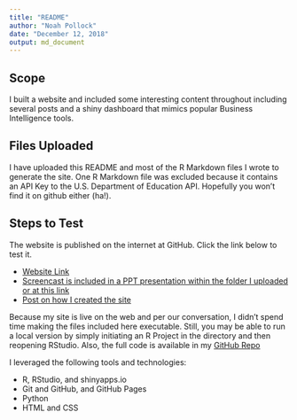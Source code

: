 ```yaml
---
title: "README"
author: "Noah Pollock"
date: "December 12, 2018"
output: md_document
---
```


## Scope
I built a website and included some interesting content throughout including several posts and a shiny dashboard that mimics popular Business Intelligence tools.

## Files Uploaded
I have uploaded this README and most of the R Markdown files I wrote to generate the site. One R Markdown file was excluded because it contains an API Key to the U.S. Department of Education API. Hopefully you won't find it on github either (ha!).

## Steps to Test
The website is published on the internet at GitHub. Click the link below to test it.

* [Website Link](https://ncpollock.github.io/)
* [Screencast is included in a PPT presentation within the folder I uploaded or at this link](https://1drv.ms/p/s!AnbrF2Up8Q7Ag8w4bHkJS2mWR4b04Q)
* [Post on how I created the site](https://ncpollock.github.io/building_this_site.html)

Because my site is live on the web and per our conversation, I didn't spend time making the files included here executable. Still, you may be able to run a local version by simply initiating an R Project in the directory and then reopening RStudio. Also, the full code is available in my [GitHub Repo](https://github.com/ncpollock/)

I leveraged the following tools and technologies:

* R, RStudio, and shinyapps.io
* Git and GitHub, and GitHub Pages
* Python
* HTML and CSS


